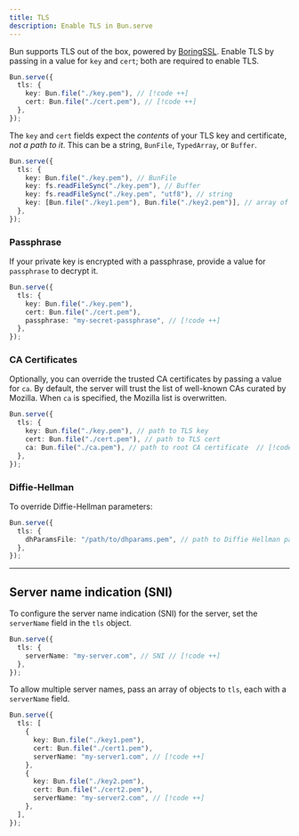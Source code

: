 ---
title: TLS
description: Enable TLS in Bun.serve
---

Bun supports TLS out of the box, powered by [BoringSSL](https://boringssl.googlesource.com/boringssl). Enable TLS by passing in a value for `key` and `cert`; both are required to enable TLS.

```ts
Bun.serve({
  tls: {
    key: Bun.file("./key.pem"), // [!code ++]
    cert: Bun.file("./cert.pem"), // [!code ++]
  },
});
```

The `key` and `cert` fields expect the _contents_ of your TLS key and certificate, _not a path to it_. This can be a string, `BunFile`, `TypedArray`, or `Buffer`.

```ts
Bun.serve({
  tls: {
    key: Bun.file("./key.pem"), // BunFile
    key: fs.readFileSync("./key.pem"), // Buffer
    key: fs.readFileSync("./key.pem", "utf8"), // string
    key: [Bun.file("./key1.pem"), Bun.file("./key2.pem")], // array of above
  },
});
```

### Passphrase

If your private key is encrypted with a passphrase, provide a value for `passphrase` to decrypt it.

```ts
Bun.serve({
  tls: {
    key: Bun.file("./key.pem"),
    cert: Bun.file("./cert.pem"),
    passphrase: "my-secret-passphrase", // [!code ++]
  },
});
```

### CA Certificates

Optionally, you can override the trusted CA certificates by passing a value for `ca`. By default, the server will trust the list of well-known CAs curated by Mozilla. When `ca` is specified, the Mozilla list is overwritten.

```ts
Bun.serve({
  tls: {
    key: Bun.file("./key.pem"), // path to TLS key
    cert: Bun.file("./cert.pem"), // path to TLS cert
    ca: Bun.file("./ca.pem"), // path to root CA certificate  // [!code ++]
  },
});
```

### Diffie-Hellman

To override Diffie-Hellman parameters:

```ts
Bun.serve({
  tls: {
    dhParamsFile: "/path/to/dhparams.pem", // path to Diffie Hellman parameters // [!code ++]
  },
});
```

---

## Server name indication (SNI)

To configure the server name indication (SNI) for the server, set the `serverName` field in the `tls` object.

```ts
Bun.serve({
  tls: {
    serverName: "my-server.com", // SNI // [!code ++]
  },
});
```

To allow multiple server names, pass an array of objects to `tls`, each with a `serverName` field.

```ts
Bun.serve({
  tls: [
    {
      key: Bun.file("./key1.pem"),
      cert: Bun.file("./cert1.pem"),
      serverName: "my-server1.com", // [!code ++]
    },
    {
      key: Bun.file("./key2.pem"),
      cert: Bun.file("./cert2.pem"),
      serverName: "my-server2.com", // [!code ++]
    },
  ],
});
```
